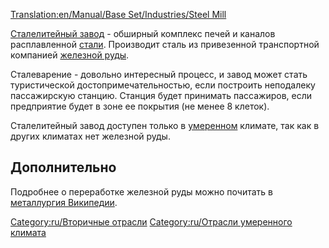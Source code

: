 [[Translation:en/Manual/Base Set/Industries/Steel Mill]]

{{ru/Промышленность| имя=Сталелитейный завод
| Изображение=en/Steelmill.png
| Климат=[[ru/Manual/Климат#umerennyi|Умеренный]]
| Принимает=[[ru/Manual/Base Set/Cargos/Железная руда|Железная руда]], [[ru/Manual/Base Set/Cargos/Пассажиры|Пассажиры]]
| Производит=[[ru/Manual/Base Set/Cargos/Сталь|Сталь]]
| Примечания=Нет
}}
[[ru/Manual/Base Set/Industries/Сталелитейный завод|Сталелитейный завод]] - обширный комплекс печей и каналов расплавленной [[ru/Manual/Base Set/Cargos/Сталь|стали]]. Производит сталь из привезенной транспортной компанией [[ru/Manual/Base Set/Cargos/Железная руда|железной руды]]. 

Сталеварение - довольно интересный процесс, и завод может стать туристической достопримечательностью, если построить неподалеку пассажирскую станцию. Станция будет принимать пассажиров, если предприятие будет в зоне ее покрытия (не менее 8 клеток).

Сталелитейный завод доступен только в [[ru/Manual/Климат#umerennyi|умеренном]] климате, так как в других климатах нет железной руды.

==Дополнительно==
Подробнее о переработке железной руды можно почитать в [https://www.wikipedia.org/wiki/ru:Чёрная металлургия Википедии].

{{ru/Navbox Промышленность}}

[[Category:ru/Вторичные отрасли]]
[[Category:ru/Отрасли умеренного климата]]